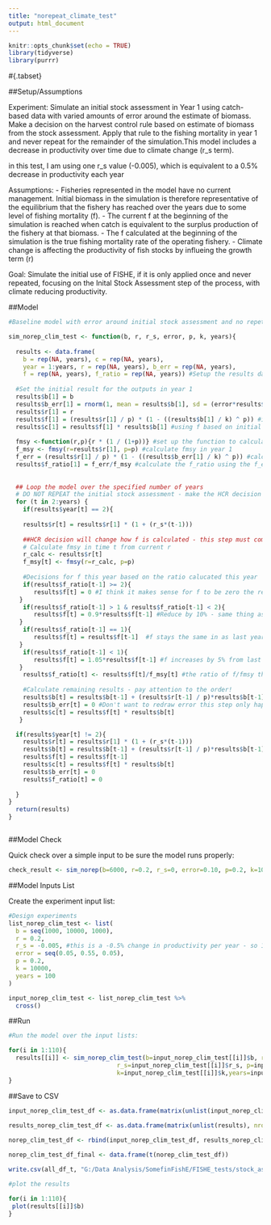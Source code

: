 ```yaml
---
title: "norepeat_climate_test"
output: html_document
---
```


```r
knitr::opts_chunk$set(echo = TRUE)
library(tidyverse)
library(purrr)
```



#{.tabset}

##Setup/Assumptions

Experiment: Simulate an initial stock assessment in Year 1 using catch-based data with varied amounts of error around the estimate of biomass. Make a decision on the harvest control rule based on estimate of biomass from the stock assessment. Apply that rule to the fishing mortality in year 1 and never repeat for the remainder of the simulation.This model includes a decrease in productivity over time due to climate change (r_s term).

in this test, I am using one r_s value (-0.005), which is equivalent to a 0.5% decrease in productivity each year

Assumptions: 
 - Fisheries represented in the model have no current management. Initial biomass in the simulation is therefore representative of the equilibrium that the fishery has reached over the years due to some level of fishing mortality (f). 
 - The current f at the beginning of the simulation is reached when catch is equivalent to the surplus production of the fishery at that biomass. 
 - The f calculated at the beginning of the simulation is the true fishing mortality rate of the operating fishery. 
 - Climate change is affecting the productivity of fish stocks by influeing the growth term (r)
 
 Goal: Simulate the initial use of FISHE, if it is only applied once and never repeated, focusing on the Inital Stock Assessment step of the process, with climate reducing productivity.
 
 
 ##Model
```r

#Baseline model with error around initial stock assessment and no repetition of the stock assessment process for the duration of the simulation:

sim_norep_clim_test <- function(b, r, r_s, error, p, k, years){
  
  results <- data.frame(
    b = rep(NA, years), c = rep(NA, years), 
    year = 1:years, r = rep(NA, years), b_err = rep(NA, years),
    f = rep(NA, years), f_ratio = rep(NA, years)) #Setup the results dataframe 
  
  #Set the initial result for the outputs in year 1
  results$b[1] = b
  results$b_err[1] = rnorm(1, mean = results$b[1], sd = (error*results$b[1])) #simulate error in initial stock assessment
  results$r[1] = r
  results$f[1] = (results$r[1] / p) * (1 - ((results$b[1] / k) ^ p)) #initial f is based on the actual initial biomass assuming catch=surplus production
  results$c[1] = results$f[1] * results$b[1] #using f based on initial biomass and actual initial biomass
  
  fmsy <-function(r,p){r * (1 / (1+p))} #set up the function to calculate Fmsy based on growth (r) and shape parameter (p)
  f_msy <- fmsy(r=results$r[1], p=p) #calculate fmsy in year 1
  f_err = (results$r[1] / p) * (1 - ((results$b_err[1] / k) ^ p)) #calculate the f the fishery thinks it has from their initial stock assessment with error
  results$f_ratio[1] = f_err/f_msy #calculate the f_ratio using the f_err and fmsy 
  
  
  ## Loop the model over the specified number of years
  # DO NOT REPEAT the initial stock assessment - make the HCR decision and apply the f to year 2, this f remains constant 
  for (t in 2:years) {
    if(results$year[t] == 2){
    
    results$r[t] = results$r[1] * (1 + (r_s*(t-1))) 
    
    ##HCR decision will change how f is calculated - this step must come before calculating c 
    # Calculate fmsy in time t from current r 
    r_calc <- results$r[t]
    f_msy[t] <- fmsy(r=r_calc, p=p)
    
    #Decisions for f this year based on the ratio calucated this year 
    if(results$f_ratio[t-1] >= 2){
       results$f[t] = 0 #I think it makes sense for f to be zero the rest of the years but I don't know how to write that
   } 
    if(results$f_ratio[t-1] > 1 & results$f_ratio[t-1] < 2){
       results$f[t] = 0.9*results$f[t-1] #Reduce by 10% - same thing as keeping 90% of previous fishing mortality
   }  
    if(results$f_ratio[t-1] == 1){
       results$f[t] = results$f[t-1]  #f stays the same in as last year
   }
    if(results$f_ratio[t-1] < 1){
       results$f[t] = 1.05*results$f[t-1] #f increases by 5% from last year
   } 
    results$f_ratio[t] <- results$f[t]/f_msy[t] #the ratio of f/fmsy this year should be based on fishing pressure and msy from that year
    
    #Calculate remaining results - pay attention to the order!
    results$b[t] = results$b[t-1] + (results$r[t-1] / p)*results$b[t-1]*(1 - ((results$b[t-1]/k) ^ p))-results$c[t-1]
    results$b_err[t] = 0 #Don't want to redraw error this step only happens once in this simulation
    results$c[t] = results$f[t] * results$b[t]
   } 

  if(results$year[t] != 2){
    results$r[t] = results$r[1] * (1 + (r_s*(t-1)))
    results$b[t] = results$b[t-1] + (results$r[t-1] / p)*results$b[t-1]*(1 - ((results$b[t-1]/k) ^ p))-results$c[t-1]
    results$f[t] = results$f[t-1]
    results$c[t] = results$f[t] * results$b[t]
    results$b_err[t] = 0
    results$f_ratio[t] = 0
    
  }
}
  return(results)
}



```
 
##Model Check

Quick check over a simple input to be sure the model runs properly:
```r

check_result <- sim_norep(b=6000, r=0.2, r_s=0, error=0.10, p=0.2, k=10000, years=100)

```


##Model Inputs List

Create the experiment input list:
```r

#Design experiments
list_norep_clim_test <- list(
  b = seq(1000, 10000, 1000),
  r = 0.2,
  r_s = -0.005, #this is a -0.5% change in productivity per year - so 10% in 20 years
  error = seq(0.05, 0.55, 0.05),
  p = 0.2,
  k = 10000,
  years = 100
)

input_norep_clim_test <- list_norep_clim_test %>% 
  cross()


```

##Run

```r
#Run the model over the input lists:

for(i in 1:110){
  results[[i]] <- sim_norep_clim_test(b=input_norep_clim_test[[i]]$b, r=input_norep_clim_test[[i]]$r,
                              r_s=input_norep_clim_test[[i]]$r_s, p=input_norep_clim_test[[i]]$p, 
                              k=input_norep_clim_test[[i]]$k,years=input_norep_clim_test[[i]]$years, error = input_norep_clim_test[[i]]$error)
}

```

##Save to CSV 

```r

input_norep_clim_test_df <- as.data.frame(matrix(unlist(input_norep_clim_test), nrow = length(unlist(input_norep_clim_test[110]))))
        
results_norep_clim_test_df <- as.data.frame(matrix(unlist(results), nrow = length(unlist(results[110]))))

norep_clim_test_df <- rbind(input_norep_clim_test_df, results_norep_clim_test_df)

norep_clim_test_df_final <- data.frame(t(norep_clim_test_df))

write.csv(all_df_t, "G:/Data Analysis/SomefinFishE/FISHE_tests/stock_assessment_new/catch_tests/csv_results/norep_clim_test.csv", row.names = FALSE)

#plot the results

for(i in 1:110){
 plot(results[[i]]$b)
}

```
